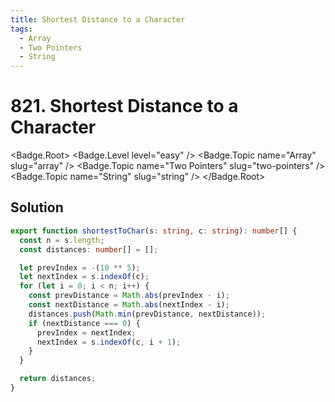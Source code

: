 ```yaml
---
title: Shortest Distance to a Character
tags:
  - Array
  - Two Pointers
  - String
---
```


# 821. Shortest Distance to a Character

<Badge.Root>
  <Badge.Level level="easy" />
  <Badge.Topic name="Array" slug="array" />
  <Badge.Topic name="Two Pointers" slug="two-pointers" />
  <Badge.Topic name="String" slug="string" />
</Badge.Root>

## Solution

```typescript filename="solution.ts" copy
export function shortestToChar(s: string, c: string): number[] {
  const n = s.length;
  const distances: number[] = [];

  let prevIndex = -(10 ** 5);
  let nextIndex = s.indexOf(c);
  for (let i = 0; i < n; i++) {
    const prevDistance = Math.abs(prevIndex - i);
    const nextDistance = Math.abs(nextIndex - i);
    distances.push(Math.min(prevDistance, nextDistance));
    if (nextDistance === 0) {
      prevIndex = nextIndex;
      nextIndex = s.indexOf(c, i + 1);
    }
  }

  return distances;
}
```

<ProblemLink
  codingSite="leetcode"
  href="https://leetcode.com/problems/shortest-distance-to-a-character"
  title="Shortest Distance to a Character"
/>
